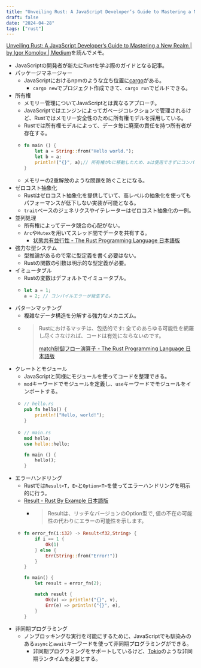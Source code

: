 ```yaml
---
title: "Unveiling Rust: A JavaScript Developer’s Guide to Mastering a New Realm を読んだメモ"
draft: false
date: "2024-04-28"
tags: ["rust"]
---
```


[Unveiling Rust: A JavaScript Developer’s Guide to Mastering a New Realm | by Igor Komolov | Medium](https://medium.com/@yourfuse/unveiling-rust-a-javascript-developers-guide-to-mastering-a-new-realm-375b4925306c)を読んでメモ。

- JavaScriptの開発者が新たにRustを学ぶ際のガイドとなる記事。
- パッケージマネージャー
  - JavaScriptにおけるnpmのような立ち位置に[cargo](https://doc.rust-jp.rs/book-ja/ch01-03-hello-cargo.html)がある。
    - `cargo new`でプロジェクト作成できて、`cargo run`でビルドできる。
- 所有権
  - メモリー管理についてJavaScriptとは異なるアプローチ。
  - JavaScriptではエンジンによってガベージコレクションで管理されるけど、Rustではメモリー安全性のために所有権モデルを採用している。
  - Rustでは所有権モデルによって、データ毎に廃棄の責任を持つ所有者が存在する。
  - ```rs
    fn main () {
        let a = String::from("Hello world.");
        let b = a;
        println!("{}", a);// 所有権がbに移動したため、aは使用できずにコンパイルエラーになる。
    }
    ```
  - メモリーの2重解放のような問題を防ぐことになる。
- ゼロコスト抽象化
  - Rustはゼロコスト抽象化を提供していて、高レベルの抽象化を使ってもパフォーマンスが低下しない実装が可能となる。
  - `trait`ベースのジェネリクスやイテレーターはゼロコスト抽象化の一例。
- 並列処理
  - 所有権によってデータ競合の心配がない。
  - `Arc`や`Mutex`を用いてスレッド間でデータを共有する。
    - [状態共有並行性 - The Rust Programming Language 日本語版](https://doc.rust-jp.rs/book-ja/ch16-03-shared-state.html)
- 強力な型システム
  - 型推論があるので常に型定義を書く必要はない。
  - Rustの関数の引数は明示的な型定義が必要。
- イミュータブル
  - Rustの変数はデフォルトでイミュータブル。
  - ```rs
    let a = 1;
    a = 2; // コンパイルエラーが発生する。
    ```
- パターンマッチング
  - 複雑なデータ構造を分解する強力なメカニズム。
  - > Rustにおけるマッチは、包括的です: 全てのあらゆる可能性を網羅し尽くさなければ、コードは有効にならないのです。
    > 
    > [match制御フロー演算子 - The Rust Programming Language 日本語版](https://doc.rust-jp.rs/book-ja/ch06-02-match.html)
- クレートとモジュール
  - JavaScriptと同様にモジュールを使ってコードを整理できる。
  - `mod`キーワードでモジュールを定義し、`use`キーワードでモジュールをインポートする。
  - ```rs
    // hello.rs
    pub fn hello() {
        println!("Hello, world!");
    }
    ```
  - ```rs
    // main.rs
    mod hello;
    use hello::hello;

    fn main () {
        hello();
    }
    ```
- エラーハンドリング
  - Rustでは`Result<T, E>`と`Option<T>`を使ってエラーハンドリングを明示的に行う。
  - [Result - Rust By Example 日本語版](https://doc.rust-jp.rs/rust-by-example-ja/error/result.html)
    - > Resultは、リッチなバージョンのOption型で, 値の不在の可能性の代わりにエラーの可能性を示します。
  - ```rs
    fn error_fn(i:i32) -> Result<f32,String> {
        if i == 1 {
            Ok(1)
        } else {
            Err(String::from("Error!"))
        }
    }

    fn main() {
        let result = error_fn(2);

        match result {
            Ok(v) => println!("{}", v),
            Err(e) => println!("{}", e),
        }
    }
    ```
- 非同期プログラミング
  - ノンブロッキングな実行を可能にするために、JavaScriptでも馴染みのある`async`と`await`キーワードを使って非同期プログラミングができる。
    - 非同期プログラミングをサポートしているけど、[Tokio](https://tokio.rs/)のような非同期ランタイムを必要とする。